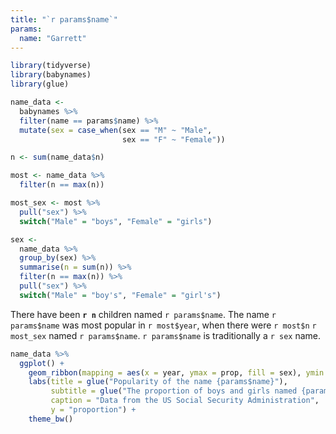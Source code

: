 ```yaml
---
title: "`r params$name`"
params: 
  name: "Garrett"
---
```


```r
library(tidyverse)
library(babynames)
library(glue)

name_data <- 
  babynames %>% 
  filter(name == params$name) %>% 
  mutate(sex = case_when(sex == "M" ~ "Male", 
                         sex == "F" ~ "Female"))

n <- sum(name_data$n)

most <- name_data %>% 
  filter(n == max(n))

most_sex <- most %>% 
  pull("sex") %>% 
  switch("Male" = "boys", "Female" = "girls")

sex <-
  name_data %>% 
  group_by(sex) %>% 
  summarise(n = sum(n)) %>% 
  filter(n == max(n)) %>% 
  pull("sex") %>% 
  switch("Male" = "boy's", "Female" = "girl's")
```

There have been **`r n`** children named `r params$name`. The name `r params$name` was most popular in `r most$year`, when there were `r most$n` `r most_sex` named `r params$name`. `r params$name` is traditionally a `r sex` name.

```r
name_data %>% 
  ggplot() +
    geom_ribbon(mapping = aes(x = year, ymax = prop, fill = sex), ymin = 0, alpha = 0.5) +
    labs(title = glue("Popularity of the name {params$name}"), 
         subtitle = glue("The proportion of boys and girls named {params$name}, 1880-2017"), 
         caption = "Data from the US Social Security Administration",
         y = "proportion") +
    theme_bw()
```


